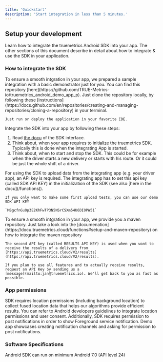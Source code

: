 ```yaml
---
title: 'Quickstart'
description: 'Start integration in less than 5 minutes.'
---
```


## Setup your development

Learn how to integrate the truemetrics Android SDK into your app.
The other sections of this document describe in detail about how to integrate & use the SDK in your application. 

### How to integrate the SDK

<AccordionGroup>
  <Accordion icon="github" title="Clone the demo application">
    To ensure a smooth intgration in your app, we prepared a sample integration with a basic demonstrator  just for you. You can find this repository 
    [here](https://github.com/TRUE-Metrics-io/truemetrics_android_demo_app_p). Just clone the repository
    locally, by following these
    [instructions](https://docs.github.com/en/repositories/creating-and-managing-repositories/cloning-a-repository)
    in your terminal.

    Just run or deploy the application in your favorite IDE.
  </Accordion>

  <Accordion icon="github" title="Prepare the SDK integration">

  Integrate the SDK into your app by following these steps:
  
  1. Read [the docu](/functions) of the SDK interface.
  2. Think about, when your app requires to initialize the truemetrics SDK. Typically this is done when the integrating App is started.
  3. Think about, when to start and stop the SDK. This could be for example when the driver starts a new delivery or starts with his route. Or it could be just the whole shift of a driver.

  </Accordion>

  <Accordion icon="github" title="Get your SDK API Key">
    For using the SDK to upload data from the integrating app (e.g. your driver app), an API key is required.
    The integrating app has to set this api key (called SDK API KEY) in the initialization of the SDK (see also [here in the docu](/functions)). 

    If you only want to make some first upload tests, you can use our demo SDK API KEY 
    
    `MSgcfnGu0p3E2KhFwTP3N5NSrCSXm54U6DI0PW51`
  </Accordion>

  <Accordion icon="github" title="Integrate via Maven">
    To ensure a smooth intgration in your app, we provide you a maven repository. Just take a look into the [documenation](https://docu.truemetrics.cloud/functions#setup-and-maven-repository) on how to integrate the maven repository
  </Accordion>


  <Accordion icon="github" title="Connect your Backend">

    The second API key (called RESULTS API KEY) is used when you want to receive the results of a delivery from [https://api.truemetrics.cloud/V2/results](https://api.truemetrics.cloud/V2/results).
    
    If you plan to use all features and to actually receive results, request an API Key by sending us a
    [message](mailto:jan@truemetrics.io). We'll get back to you as fast as possible. 
  </Accordion>

</AccordionGroup> 


### App permissions
SDK requires location permissions (including background location) to collect fused location data that helps our algorithms provide efficient results.
You can refer to Android developers guidelines to integrate location permissions and user consent. 
Additionally, SDK requires permission to post notifications in order to show Foreground service notification. Demo app showcases creating notification channels and asking for permission to post notifications.

###  Software Specifications
Android SDK can run on minimum Android 7.0 (API level 24)

